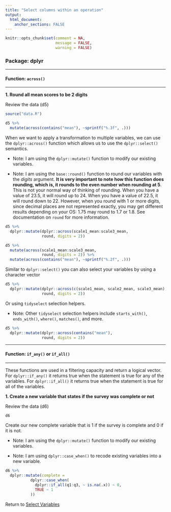 ```yaml
---
title: "Select columns within an operation"
output: 
  html_document:
    anchor_sections: FALSE
---
```


```r
knitr::opts_chunk$set(comment = NA,
                      message = FALSE,
                      warning = FALSE)
```


### Package: dplyr

---

#### Function: `across()`

---

**1\. Round all mean scores to be 2 digits**

Review the data (d5)

```r

source("data.R")

d5 %>%
  mutate(across(contains("mean"), ~sprintf("%.3f", .)))


```

When we want to apply a transformation to multiple variables, we can use the `dplyr::across()` function which allows us to use the `dplyr::select()` semantics.

* Note: I am using the `dplyr::mutate()` function to modify our existing variables.

* Note: I am using the `base::round()` function to round our variables with the *digits* argument. **It is very important to note how this function does rounding, which is, it rounds to the even number when rounding at 5**. This is not your normal way of thinking of rounding. When you have a value of 23.5, it will round up to 24. When you have a value of 22.5, it will round down to 22. However, when you round with 1 or more digits, since decimal places are not represented exactly, you may get different results depending on your OS: 1.75 may round to 1.7 or 1.8. See documentation on `round` for more information.

```r

d5 %>%
  dplyr::mutate(dplyr::across(scale1_mean:scale3_mean,
                round, digits = 2))

```

```r

d5 %>%
  mutate(across(scale1_mean:scale3_mean,
                round, digits = 2)) %>%
  mutate(across(contains("mean"), ~sprintf("%.2f", .)))

```

Similar to `dplyr::select()` you can also select your variables by using a character vector

```r

d5 %>%
  dplyr::mutate(dplyr::across(c(scale1_mean, scale2_mean, scale3_mean),
                round, digits = 2))

```

Or using `tidyselect` selection helpers.

* Note: Other `tidyselect` selection helpers include `starts_with()`, `ends_with()`, `where()`, `matches()`, and more.

```r

d5 %>%
  dplyr::mutate(dplyr::across(contains("mean"),
                round, digits = 2))

```

---

#### Function: `if_any()` or `if_all()`

---

These functions are used in a filtering capacity and return a logical vector. For `dplyr::if_any()` it returns true when the statement is true for any of the variables. For `dplyr::if_all()` it returns true when the statement is true for all of the variables.

**1\. Create a new variable that states if the survey was complete or not**

Review the data (d6)

```r

d6

```

Create our new complete variable that is 1 if the survey is complete and 0 if it is not.

* Note: I am using the `dplyr::mutate()` function to modify our existing variables.

* Note: I am using `dplyr::case_when()` to recode existing variables into a new variable.


```r

d6 %>%
  dplyr::mutate(complete = 
           dplyr::case_when(
             dplyr::if_all(q1:q3, ~ is.na(.x)) ~ 0,
             TRUE ~ 1
           ))

```



Return to [Select Variables](https://github.com/Cghlewis/data-wrangling-functions/wiki/Select-Variables)

